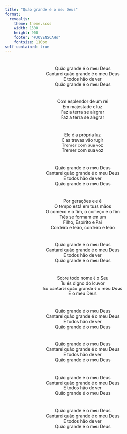 ```yaml
---
title: "Quão grande é o meu Deus"
format: 
  revealjs:
    theme: theme.scss
    width: 1600
    height: 900
    footer: "#JOVENSCAHo"
    fontsize: 110px
self-contained: true
---
```


#

<center>
Quão grande é o meu Deus <br>
Cantarei quão grande é o meu Deus <br>
E todos hão de ver <br>
Quão grande é o meu Deus <br>
</center>

#

<center>
Com esplendor de um rei <br>
Em majestade e luz <br>
Faz a terra se alegrar <br>
Faz a terra se alegrar <br>
</center>

#

<center>
Ele é a própria luz <br>
E as trevas vão fugir <br>
Tremer com sua voz <br>
Tremer com sua voz <br>
</center>

#

<center>
Quão grande é o meu Deus <br>
Cantarei quão grande é o meu Deus <br>
E todos hão de ver <br>
Quão grande é o meu Deus <br>
</center>

#

<center>
Por gerações ele é <br>
O tempo está em tuas mãos <br>
O começo e o fim, o começo e o fim <br>
Três se formam em um <br>
Filho, Espírito e Pai <br>
Cordeiro e leão, cordeiro e leão <br>
</center>

#

<center>
Quão grande é o meu Deus <br>
Cantarei quão grande é o meu Deus <br>
E todos hão de ver <br>
Quão grande é o meu Deus <br>
</center>

#

<center>
Sobre todo nome é o Seu <br>
Tu és digno do louvor <br>
Eu cantarei quão grande é o meu Deus <br>
É o meu Deus <br>
</center>

#

<center>
Quão grande é o meu Deus <br>
Cantarei quão grande é o meu Deus <br>
E todos hão de ver <br>
Quão grande é o meu Deus <br>
</center>

#

<center>
[Quão grande é o meu Deus <br>
Cantarei quão grande é o meu Deus <br>
E todos hão de ver <br>
Quão grande é o meu Deus <br>]{.blue}
</center>

#

<center>
Quão grande é o meu Deus <br>
Cantarei quão grande é o meu Deus <br>
E todos hão de ver <br>
Quão grande é o meu Deus <br>
</center>

#

<center>
[Quão grande é o meu Deus <br>
Cantarei quão grande é o meu Deus <br>
E todos hão de ver <br>
Quão grande é o meu Deus <br>]{.blue}
</center>